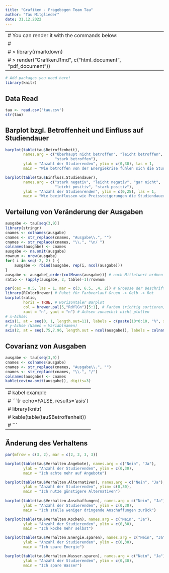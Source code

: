 ```yaml
---
title: "Grafiken - Fragebogen Team Tau"
author: "Tau Mitglieder"
date: 31.12.2022
---
```


---
# You can render it with the commands below:
# 
# > library(rmarkdown)
# > render("Grafiken.Rmd", c("html_document", "pdf_document"))
---

```r
# Add packages you need here!
library(knitr)
```

## Data Read

```r
tau <- read.csv('tau.csv')
str(tau)
```

## Barplot bzgl. Betroffenheit und Einfluss auf Studiendauer

```r
barplot(table(tau$Betroffenheit),
        names.arg = c("Überhaupt nicht betroffen", "leicht betroffen",
                      "stark betroffen"),
        ylab = "Anzahl der Studierenden", ylim = c(0,30), las = 1,
        main = "Wie betroffen von der Energiekrise fühlen sich die Studenten?")
```

```r
barplot(table(tau$Einfluss.Studiendauer),
        names.arg = c("stark negativ", "leicht negativ", "gar nicht",
                      "leicht positiv", "stark positiv"),
        ylab = "Anzahl der Studienrenden", ylim = c(0,25), las = 1,
        main = "Wie beeinflussen wie Preissteigerungen die Studiendauer der Studenten?", cex.main=0.9)
```


## Verteilung von Veränderung der Ausgaben

```r
ausgabe <- tau[seq(3,9)]
library(stringr)
cnames <- colnames(ausgabe)
cnames <- str_replace(cnames, "Ausgabe\\.", "")
cnames <- str_replace(cnames, "\\.", "\n/ ")
colnames(ausgabe) <- cnames
ausgabe <- na.omit(ausgabe)
rownum <- nrow(ausgabe)
for( i in seq(-2, 2) ) {
    ausgabe <- rbind(ausgabe, rep(i, ncol(ausgabe)))
}
ausgabe <- ausgabe[,order(colMeans(ausgabe))] # nach Mittelwert ordnen
ratio <- (apply(ausgabe, 2, table)-1)/rownum

par(cex = 0.5, las = 1, mar = c(3, 6.5, .4, 2)) # Groesse der Beschriftung, horizontale Labels
library(RColorBrewer) # Paket für Farbverlauf Gruen -> Gelb -> Rot
barplot(ratio, 
        horiz = TRUE, # Horizontaler Barplot
        col = brewer.pal(5,"RdYlGn")[5:1], # Farben (richtig sortieren)
        xaxt = "n", yaxt = "n") # Achsen zunaechst nicht plotten
# x-Achse:
axis(1, at = seq(0, 1, length.out=11), labels = c(paste(10*0:10, "%", sep ="")))
# y-Achse (Namen = Variablnamen)
axis(2, at = seq(.75,7.96, length.out = ncol(ausgabe)), labels = colnames(ausgabe))
```


## Covarianz von Ausgaben

```r
ausgabe <- tau[seq(3,9)]
cnames <- colnames(ausgabe)
cnames <- str_replace(cnames, "Ausgabe\\.", "")
cnames <- str_replace(cnames, "\\.", "/")
colnames(ausgabe) <- cnames
kable(cov(na.omit(ausgabe)), digits=3)
```

---
# kabel example
# ```{r echo=FALSE, results='asis'}
# library(knitr)
# kable(table(tau$Betroffenheit))
# ```
---

## Änderung des Verhaltens

```r
par(mfrow = c(3, 2), mar = c(2, 2, 3, 3)) 

barplot(table(tau$Verhalten.Angebote), names.arg = c("Nein", "Ja"),
        ylab = "Anzahl der Studierenden", ylim = c(0,30),
        main = "Ich achte mehr auf Angebote")

barplot(table(tau$Verhalten.Alternativen), names.arg = c("Nein", "Ja"),
        ylab = "Anzahl der Studierenden", ylim= c(0,30),
        main = "Ich nutze günstigere Alternativen")
        
barplot(table(tau$Verhalten.Anschaffungen), names.arg = c("Nein", "Ja"),
        ylab = "Anzahl der Studierenden", ylim = c(0,30),
        main = "Ich stelle weniger dringende Anschaffungen zurück")

barplot(table(tau$Verhalten.Kochen), names.arg = c("Nein", "Ja"),
        ylab = "Anzahl der Studierenden", ylim = c(0,30),
        main = "Ich koche mehr selbst")

barplot(table(tau$Verhalten.Energie.sparen), names.arg = c("Nein", "Ja"),
        ylab = "Anzahl der Studierenden", ylim = c(0,30),
        main = "Ich spare Energie")

barplot(table(tau$Verhalten.Wasser.sparen), names.arg = c("Nein", "Ja"),
        ylab = "Anzahl der Studierenden", ylim = c(0,30),
        main = "Ich spare Wasser")
```
